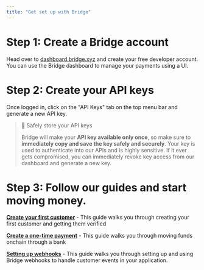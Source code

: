 ```yaml
---
title: "Get set up with Bridge"
---
```


# Step 1: Create a Bridge account

Head over to [dashboard.bridge.xyz](https://dashboard.bridge.xyz) and create your free developer account. You can use the Bridge dashboard to manage your payments using a UI.

# Step 2: Create your API keys

Once logged in, click on the "API Keys" tab on the top menu bar and generate a new API key.

> 🚧 Safely store your API keys
>
> Bridge will make your **API key available only once**, so make sure to **immediately copy and save the key safely and securely**. Your key is used to authenticate into our APIs and is highly sensitive. If it ever gets compromised, you can immediately revoke key access from our dashboard and generate a new key.

# Step 3: Follow our guides and start moving money.

[**Create your first customer**](https://apidocs.bridge.xyz/v1/docs/creating-your-first-customer) - This guide walks you through creating your first customer and getting them verified

[**Create a one-time payment**](https://apidocs.bridge.xyz/v1/docs/creating-your-first-transfer-with-static-templates) - This guide walks you through moving funds onchain through a bank

[**Setting up webhooks**](https://apidocs.bridge.xyz/v1/docs/setting-up-webhooks) - This guide walks you through setting up and using Bridge webhooks to handle customer events in your application.
